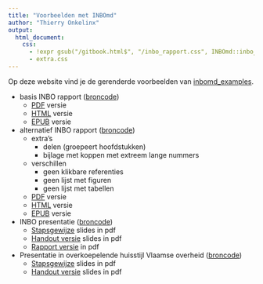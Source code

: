 ```yaml
---
title: "Voorbeelden met INBOmd"
author: "Thierry Onkelinx"
output: 
  html_document:
    css: 
      - !expr gsub("/gitbook.html$", "/inbo_rapport.css", INBOmd::inbo_rapport_css("html"))
      - extra.css
---
```


Op deze website vind je de gerenderde voorbeelden van [inbomd_examples](https://github.com/inbo/inbomd_examples).

- basis INBO rapport ([broncode](https://github.com/inbo/inbomd_examples/tree/master/source/inbo_rapport))
    - [PDF](inbo_rapport/inbo_rapport.pdf) versie
    - [HTML](inbo_rapport/dankwoord.html) versie
    - [EPUB](inbo_rapport/inbo_rapport.epub) versie
- alternatief INBO rapport ([broncode](https://github.com/inbo/inbomd_examples/tree/master/source/inbo_rapport_delen))
    - extra's
        - delen (groepeert hoofdstukken)
        - bijlage met koppen met extreem lange nummers
    - verschillen
        - geen klikbare referenties
        - geen lijst met figuren
        - geen lijst met tabellen
    - [PDF](inbo_rapport_basic/inbo_rapport_basic.pdf) versie
    - [HTML](inbo_rapport_basic/dankwoord.html) versie
    - [EPUB](inbo_rapport_basic/inbo_rapport_basic.epub) versie
- INBO presentatie ([broncode](https://github.com/inbo/inbomd_examples/tree/master/source/inbo_slides))
    - [Stapsgewijze](inbo_slides/inbo_slides.pdf) slides in pdf
    - [Handout versie](inbo_slides/inbo_slides_handout.pdf) slides in pdf
    - [Rapport versie](inbo_slides/inbo_slides_rapport.pdf) in pdf
- Presentatie in overkoepelende huisstijl Vlaamse overheid ([broncode](https://github.com/inbo/inbomd_examples/tree/master/source/flanders_slides))
    - [Stapsgewijze](flanders_slides/flanders_slides.pdf) slides in pdf
    - [Handout versie](flanders_slides/flanders_slides_handout.pdf) slides in pdf
